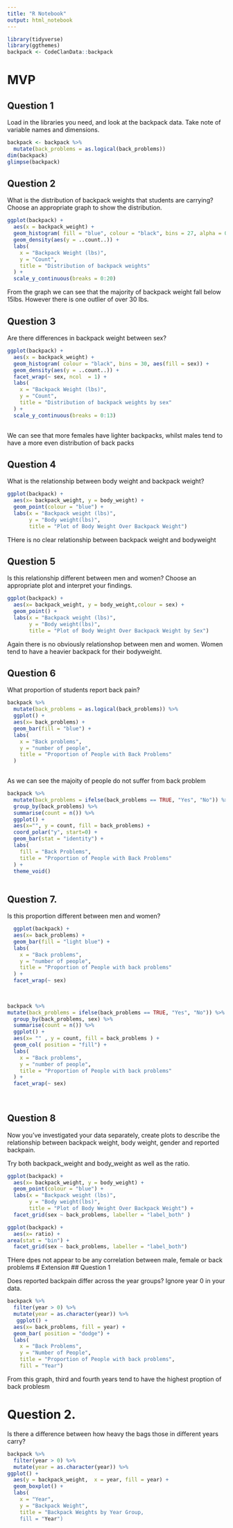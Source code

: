 ```yaml
---
title: "R Notebook"
output: html_notebook
---
```

```r
library(tidyverse)
library(ggthemes)
backpack <- CodeClanData::backpack
```
# MVP
## Question 1
Load in the libraries you need, and look at the backpack data. Take note of variable names and dimensions.

```r

backpack <- backpack %>% 
  mutate(back_problems = as.logical(back_problems))
dim(backpack)
glimpse(backpack)
```

## Question 2
What is the distribution of backpack weights that students are carrying? Choose an appropriate graph to show the distribution.

```r
ggplot(backpack) +
  aes(x = backpack_weight) +
  geom_histogram( fill = "blue", colour = "black", bins = 27, alpha = 0.5) +
  geom_density(aes(y = ..count..)) + 
  labs(
    x = "Backpack Weight (lbs)",
    y = "Count",
    title = "Distribution of backpack weights"
  ) +
  scale_y_continuous(breaks = 0:20)
```

From the graph we can see that the majority of backpack weight fall below 15lbs. However there is one outlier of over 30 lbs.

## Question 3
Are there differences in backpack weight between sex?
```r
ggplot(backpack) +
  aes(x = backpack_weight) +
  geom_histogram( colour = "black", bins = 30, aes(fill = sex)) +
  geom_density(aes(y = ..count..)) +
  facet_wrap(~ sex, ncol  = 1) +
  labs(
    x = "Backpack Weight (lbs)",
    y = "Count",
    title = "Distribution of backpack weights by sex"
  ) +
  scale_y_continuous(breaks = 0:13) 
 

```

We can see that more females have lighter backpacks, whilst males tend to have a more even distribution of back packs

## Question 4
What is the relationship between body weight and backpack weight?
```r
ggplot(backpack) +
  aes(x= backpack_weight, y = body_weight) +
  geom_point(colour = "blue") +
  labs(x = "Backpack weight (lbs)",
       y = "Body weight(lbs)",
       title = "Plot of Body Weight Over Backpack Weight")
```
 THere is no clear relationship between backpack weight and bodyweight
 
## Question 5
Is this relationship different between men and women? Choose an appropriate plot and interpret your findings.

```r
ggplot(backpack) +
  aes(x= backpack_weight, y = body_weight,colour = sex) +
  geom_point() +
  labs(x = "Backpack weight (lbs)",
       y = "Body weight(lbs)",
       title = "Plot of Body Weight Over Backpack Weight by Sex")
```

Again there is no obviously relationshop between men and women. Women tend to have a heavier backpack for their bodyweight.


## Question 6
What proportion of students report back pain?
```r
backpack %>% 
  mutate(back_problems = as.logical(back_problems)) %>% 
  ggplot() +
  aes(x= back_problems) +
  geom_bar(fill = "blue") +
  labs(
    x = "Back problems",
    y = "number of people",
    title = "Proportion of People with Back Problems"
  )
 
```

As we can see the majoity of people do not suffer from back problem 

```r
backpack %>% 
  mutate(back_problems = ifelse(back_problems == TRUE, "Yes", "No")) %>% 
  group_by(back_problems) %>% 
  summarise(count = n()) %>% 
  ggplot() +
  aes(x="", y = count, fill = back_problems) +
  coord_polar("y", start=0) +
  geom_bar(stat = "identity") +
  labs(
    fill = "Back Problems",
    title = "Proportion of People with Back Problems"
  ) +
  theme_void()
 
```

## Question 7.

Is this proportion different between men and women?

```r

  ggplot(backpack) +
  aes(x= back_problems) +
  geom_bar(fill = "light blue") +
  labs(
    x = "Back problems",
    y = "number of people",
    title = "Proportion of People with back problems"
  ) +
  facet_wrap(~ sex)
 
 
```
```r
backpack %>% 
mutate(back_problems = ifelse(back_problems == TRUE, "Yes", "No")) %>% 
  group_by(back_problems, sex) %>% 
  summarise(count = n()) %>% 
  ggplot() +
  aes(x= "" , y = count, fill = back_problems ) +
  geom_col( position = "fill") +
  labs(
    x = "Back problems",
    y = "number of people",
    title = "Proportion of People with back problems"
  ) +
  facet_wrap(~ sex)
 
 
```



## Question 8
Now you’ve investigated your data separately, create plots to describe the relationship between backpack weight, body weight, gender and reported backpain.

Try both backpack_weight and body_weight as well as the ratio.

```r

ggplot(backpack) +
  aes(x= backpack_weight, y = body_weight) +
  geom_point(colour = "blue") +
  labs(x = "Backpack weight (lbs)",
       y = "Body weight(lbs)",
       title = "Plot of Body Weight Over Backpack Weight") + 
  facet_grid(sex ~ back_problems, labeller = "label_both" )


```

```r
ggplot(backpack) +
  aes(x= ratio) +
area(stat = "bin") + 
  facet_grid(sex ~ back_problems, labeller = "label_both")

```

THere dpes not appear to be any correlation between male, female or back problems 
# Extension 
## Question 1

Does reported backpain differ across the year groups? Ignore year 0 in your data.
```r
backpack %>% 
  filter(year > 0) %>% 
  mutate(year = as.character(year)) %>% 
   ggplot() +
  aes(x= back_problems, fill = year) +
  geom_bar( position = "dodge") + 
  labs(
    x = "Back Problems",
    y = "Number of People",
    title = "Proportion of People with back problems",
    fill = "Year")
``` 
From  this graph, third and fourth years tend to have the highest proption of back problesm

# Question 2.

Is there a difference between how heavy the bags those in different years carry?

```r
backpack %>% 
  filter(year > 0) %>% 
  mutate(year = as.character(year)) %>% 
ggplot() + 
  aes(y = backpack_weight,  x = year, fill = year) +
  geom_boxplot() +
  labs(
    x = "Year",
    y = "Backpack Weight",
    title = "Backpack Weights by Year Group,
    fill = "Year")
```

